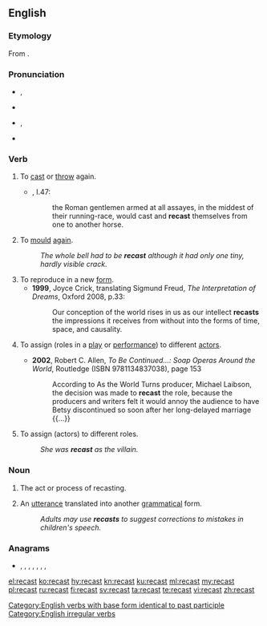 ==English==

===Etymology===
From {{prefix|re|cast|lang=en}}.

===Pronunciation===
* {{enPR|rē-käst'}}, {{IPA|/ɹiːˈkɑːst/|lang=en}}
* {{rhymes|ɑːst|lang=en}}
* {{enPR|rē-kăst'}}, {{IPA|/ɹiːˈkæst/|lang=en}}
* {{rhymes|æst|lang=en}}

===Verb===
{{en-verb|recasts|recasting|recast}}

# To [[cast]] or [[throw]] again.
#* {{RQ:Flr Mntgn Essays}}, I.47:
#*: the Roman gentlemen armed at all assayes, in the middest of their running-race, would cast and '''recast''' themselves from one to another horse.
# To [[mould]] [[again]].
#: ''The whole bell had to be '''recast''' although it had only one tiny, hardly visible crack.''
# To reproduce in a new [[form]].
#* '''1999''', Joyce Crick, translating Sigmund Freud, ''The Interpretation of Dreams'', Oxford 2008, p.33:
#*: Our conception of the world rises in us as our intellect '''recasts''' {{transterm|umgiesst|lang=de}} the impressions it receives from without into the forms of time, space, and causality.
# {{lb|en|transitive|film|theatre}} To assign (roles in a [[play]] or [[performance]]) to different [[actor]]s.
#* '''2002''', Robert C. Allen, ''To Be Continued...: Soap Operas Around the World'', Routledge (ISBN 9781134837038), page 153
#*: According to As the World Turns producer, Michael Laibson, the decision was  made to '''recast''' the role, because the producers and writers felt it would annoy the  audience to have Betsy discontinued so soon after her long-delayed marriage {{...}}
# {{lb|en|transitive|film|theatre}} To assign (actors) to different roles.
#: ''She was '''recast''' as the villain.''

===Noun===
{{en-noun}}

# The act or process of recasting.
# {{lb|en|linguistics}} An [[utterance]] translated into another [[grammatical]] form.
#: ''Adults may use '''recasts''' to suggest corrections to mistakes in children's speech.''

===Anagrams===
* {{l|en|acters}}, {{l|en|carest}}, {{l|en|carets}}, {{l|en|caster}}, {{l|en|caters}}, {{l|en|crates}}, {{l|en|reacts}}, {{l|en|traces}}

[[Category:English verbs with base form identical to past participle]]
[[Category:English irregular verbs]]

[[el:recast]]
[[ko:recast]]
[[hy:recast]]
[[kn:recast]]
[[ku:recast]]
[[ml:recast]]
[[my:recast]]
[[pl:recast]]
[[ru:recast]]
[[fi:recast]]
[[sv:recast]]
[[ta:recast]]
[[te:recast]]
[[vi:recast]]
[[zh:recast]]
